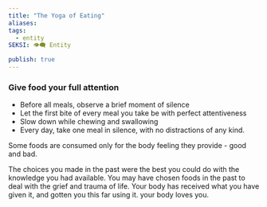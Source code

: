 ```yaml
---
title: "The Yoga of Eating"
aliases: 
tags:
  - entity
SEKSI: 👁️‍🗨️ Entity

publish: true
---
```




### Give food your full attention
- Before all meals, observe a brief moment of silence
- Let the first bite of every meal you take be with perfect attentiveness
- Slow down while chewing and swallowing
- Every day, take one meal in silence, with no distractions of any kind.

Some foods are consumed only for the body feeling they provide - good and bad.

The choices you made in the past were the best you could do with the knowledge you had available. You may have chosen foods in the past to deal with the grief and trauma of life. Your body has received what you have given it, and gotten you this far using it. your body loves you.
